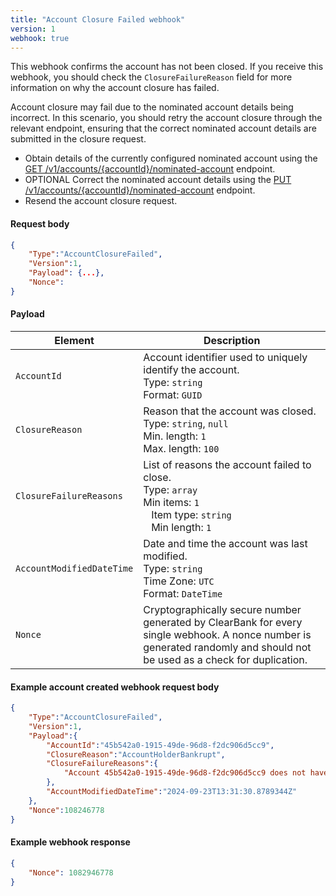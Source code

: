 ```yaml
---
title: "Account Closure Failed webhook"
version: 1
webhook: true
---
```


This webhook confirms the account has not been closed. If you receive this webhook, you should check the `ClosureFailureReason` field for more information on why the account closure has failed.

Account closure may fail due to the nominated account details being incorrect. In this scenario, you should retry the account closure through the relevant endpoint, ensuring that the correct nominated account details are submitted in the closure request.

- Obtain details of the currently configured nominated account using the [GET /v1/accounts/{accountId}/nominated-account](#get-a-nominated-account) endpoint.
- OPTIONAL Correct the nominated account details using the [PUT /v1/accounts/{accountId}/nominated-account](#set-a-nominated-account) endpoint.
- Resend the account closure request.

#### Request body

```json
{
    "Type":"AccountClosureFailed",
    "Version":1,
    "Payload": {...},
    "Nonce":
}
```


#### Payload
| Element                   | Description  |
|---------------------------|--------------|
| `AccountId`               | Account identifier used to uniquely identify the  account. <br /> Type: `string` <br /> Format: `GUID` |
| `ClosureReason`           | Reason that the account was closed. <br /> Type: `string`, `null`<br />Min. length: `1`<br /> Max. length: `100`  |
| `ClosureFailureReasons`   | List of reasons the account failed to close. <br />Type: `array`<br />Min items: `1`<br /> &nbsp;&nbsp;&nbsp;Item type: `string`<br />&nbsp;&nbsp;&nbsp;Min length: `1`<br />|
| `AccountModifiedDateTime` | Date and time the account was last modified.<br /> Type: `string` <br /> Time Zone: `UTC` <br /> Format: `DateTime` |
| `Nonce`                   | Cryptographically secure number generated by ClearBank for every single webhook. A nonce number is generated randomly and should not be used as a check for duplication.|

#### Example account created webhook request body

```json
{
    "Type":"AccountClosureFailed",
    "Version":1,
    "Payload":{
        "AccountId":"45b542a0-1915-49de-96d8-f2dc906d5cc9",
        "ClosureReason":"AccountHolderBankrupt",
        "ClosureFailureReasons":{
            "Account 45b542a0-1915-49de-96d8-f2dc906d5cc9 does not have a nominated account set"
        },
        "AccountModifiedDateTime":"2024-09-23T13:31:30.8789344Z"
    },
    "Nonce":108246778
}
```

#### Example webhook response

```json
{
    "Nonce": 1082946778
}
```
